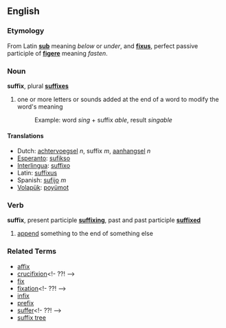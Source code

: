 ==English==
=== Etymology ===
From Latin '''[[sub]]''' meaning ''below'' or ''under'', and '''[[fixus]]''', perfect passive participle of '''[[figere]]''' meaning ''fasten''.

=== Noun ===
'''suffix''', plural '''[[suffixes]]'''

#one or more letters or sounds added at the end of a word to modify the word's meaning
#: Example: word ''sing'' + suffix ''able'', result ''singable''

==== Translations ====
*Dutch: [[achtervoegsel]] ''n'', suffix ''m'', [[aanhangsel]] ''n''
*[[Esperanto]]: [[sufikso]]
*[[Interlingua]]: [[suffixo]]
*Latin: [[suffixus]]
*Spanish: [[sufijo]] ''m''
*[[Volapük]]: [[poyümot]]

===Verb===
'''suffix''', present participle '''[[suffixing]]''', past and past participle '''[[suffixed]]'''

# [[append]] something to the end of something else

===Related Terms===
*[[affix]]
*[[crucifixion]]<!- ??! -->
*[[fix]]
*[[fixation]]<!- ??! -->
*[[infix]]
*[[prefix]]
*[[suffer]]<!- ??! -->
*[[suffix tree]]